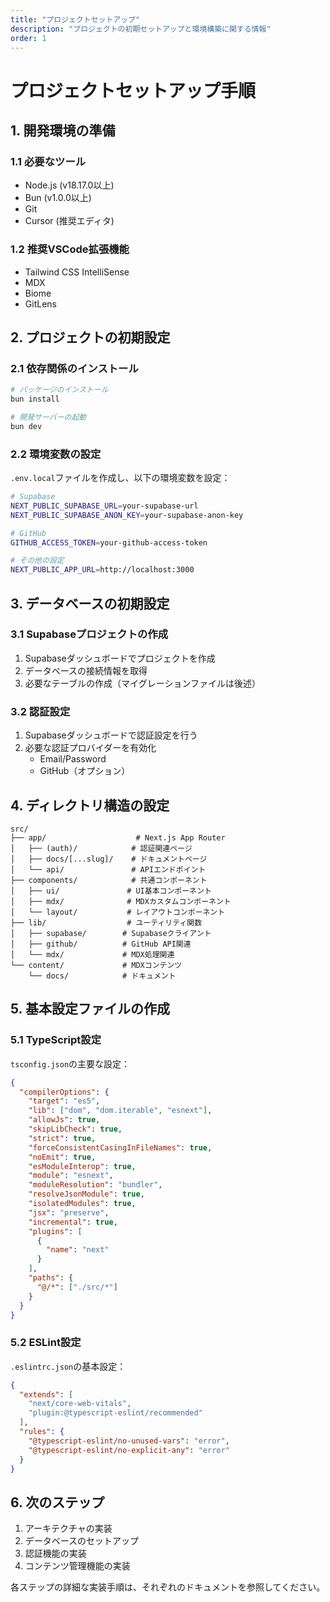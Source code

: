 ```yaml
---
title: "プロジェクトセットアップ"
description: "プロジェクトの初期セットアップと環境構築に関する情報"
order: 1
---
```


# プロジェクトセットアップ手順

## 1. 開発環境の準備

### 1.1 必要なツール
- Node.js (v18.17.0以上)
- Bun (v1.0.0以上)
- Git
- Cursor (推奨エディタ)

### 1.2 推奨VSCode拡張機能
- Tailwind CSS IntelliSense
- MDX
- Biome
- GitLens

## 2. プロジェクトの初期設定

### 2.1 依存関係のインストール

```bash
# パッケージのインストール
bun install

# 開発サーバーの起動
bun dev
```

### 2.2 環境変数の設定

`.env.local`ファイルを作成し、以下の環境変数を設定：

```bash
# Supabase
NEXT_PUBLIC_SUPABASE_URL=your-supabase-url
NEXT_PUBLIC_SUPABASE_ANON_KEY=your-supabase-anon-key

# GitHub
GITHUB_ACCESS_TOKEN=your-github-access-token

# その他の設定
NEXT_PUBLIC_APP_URL=http://localhost:3000
```

## 3. データベースの初期設定

### 3.1 Supabaseプロジェクトの作成

1. Supabaseダッシュボードでプロジェクトを作成
2. データベースの接続情報を取得
3. 必要なテーブルの作成（マイグレーションファイルは後述）

### 3.2 認証設定

1. Supabaseダッシュボードで認証設定を行う
2. 必要な認証プロバイダーを有効化
   - Email/Password
   - GitHub（オプション）

## 4. ディレクトリ構造の設定

```
src/
├── app/                    # Next.js App Router
│   ├── (auth)/            # 認証関連ページ
│   ├── docs/[...slug]/    # ドキュメントページ
│   └── api/               # APIエンドポイント
├── components/            # 共通コンポーネント
│   ├── ui/               # UI基本コンポーネント
│   ├── mdx/              # MDXカスタムコンポーネント
│   └── layout/           # レイアウトコンポーネント
├── lib/                  # ユーティリティ関数
│   ├── supabase/        # Supabaseクライアント
│   ├── github/          # GitHub API関連
│   └── mdx/             # MDX処理関連
└── content/             # MDXコンテンツ
    └── docs/            # ドキュメント
```

## 5. 基本設定ファイルの作成

### 5.1 TypeScript設定

`tsconfig.json`の主要な設定：

```json
{
  "compilerOptions": {
    "target": "es5",
    "lib": ["dom", "dom.iterable", "esnext"],
    "allowJs": true,
    "skipLibCheck": true,
    "strict": true,
    "forceConsistentCasingInFileNames": true,
    "noEmit": true,
    "esModuleInterop": true,
    "module": "esnext",
    "moduleResolution": "bundler",
    "resolveJsonModule": true,
    "isolatedModules": true,
    "jsx": "preserve",
    "incremental": true,
    "plugins": [
      {
        "name": "next"
      }
    ],
    "paths": {
      "@/*": ["./src/*"]
    }
  }
}
```

### 5.2 ESLint設定

`.eslintrc.json`の基本設定：

```json
{
  "extends": [
    "next/core-web-vitals",
    "plugin:@typescript-eslint/recommended"
  ],
  "rules": {
    "@typescript-eslint/no-unused-vars": "error",
    "@typescript-eslint/no-explicit-any": "error"
  }
}
```

## 6. 次のステップ

1. アーキテクチャの実装
2. データベースのセットアップ
3. 認証機能の実装
4. コンテンツ管理機能の実装

各ステップの詳細な実装手順は、それぞれのドキュメントを参照してください。 